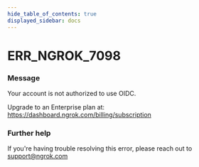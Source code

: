 ```yaml
---
hide_table_of_contents: true
displayed_sidebar: docs
---
```



# ERR_NGROK_7098

### Message

Your account is not authorized to use OIDC.

Upgrade to an Enterprise plan at: https://dashboard.ngrok.com/billing/subscription

<ErrorDetails error="err_ngrok_7098" />

### Further help

If you're having trouble resolving this error, please reach out to [support@ngrok.com](mailto:support@ngrok.com?subject=Help%20with%20ERR_NGROK_7098)
